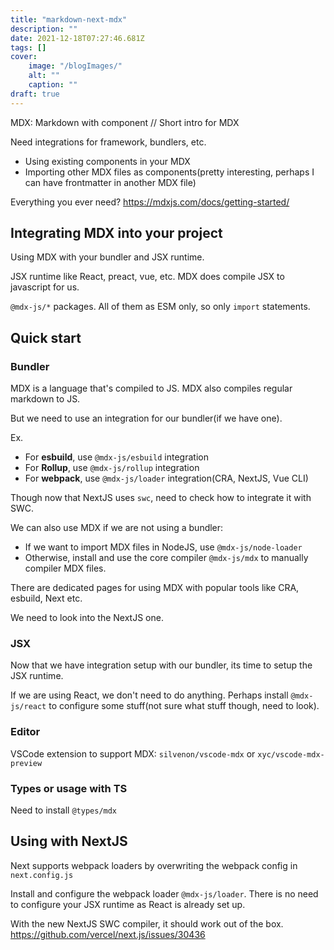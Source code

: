 ```yaml
---
title: "markdown-next-mdx"
description: ""
date: 2021-12-18T07:27:46.681Z
tags: []
cover:
	image: "/blogImages/"
	alt: ""
	caption: ""
draft: true 
---
```


MDX: Markdown with component
// Short intro for MDX

Need integrations for framework, bundlers, etc.

- Using existing components in your MDX
- Importing other MDX files as components(pretty interesting, perhaps I can have frontmatter in another MDX file)

Everything you ever need? https://mdxjs.com/docs/getting-started/

## Integrating MDX into your project

Using MDX with your bundler and JSX runtime.

JSX runtime like React, preact, vue, etc.
MDX does compile JSX to javascript for us.

`@mdx-js/*` packages. All of them as ESM only, so only `import` statements.


## Quick start

### Bundler

MDX is a language that's compiled to JS. MDX also compiles regular markdown to JS.

But we need to use an integration for our bundler(if we have one).

Ex. 
- For **esbuild**, use `@mdx-js/esbuild` integration
- For **Rollup**, use `@mdx-js/rollup` integration
- For **webpack**, use `@mdx-js/loader` integration(CRA, NextJS, Vue CLI)

Though now that NextJS uses `swc`, need to check how to integrate it with SWC.

We can also use MDX if we are not using a bundler:
- If we want to import MDX files in NodeJS, use `@mdx-js/node-loader`
- Otherwise, install and use the core compiler `@mdx-js/mdx` to manually compiler MDX files.

There are dedicated pages for using MDX with popular tools like CRA, esbuild, Next etc.

We need to look into the NextJS one.

### JSX

Now that we have integration setup with our bundler, its time to setup the JSX runtime.

If we are using React, we don't need to do anything. Perhaps install `@mdx-js/react` to configure some stuff(not sure what stuff though, need to look).

### Editor

VSCode extension to support MDX: `silvenon/vscode-mdx` or `xyc/vscode-mdx-preview`

### Types or usage with TS

Need to install `@types/mdx`

## Using with NextJS

Next supports webpack loaders by overwriting the webpack config in `next.config.js`

Install and configure the webpack loader `@mdx-js/loader`. There is no need to configure your JSX runtime as React is already set up.


With the new NextJS SWC compiler, it should work out of the box.
https://github.com/vercel/next.js/issues/30436


